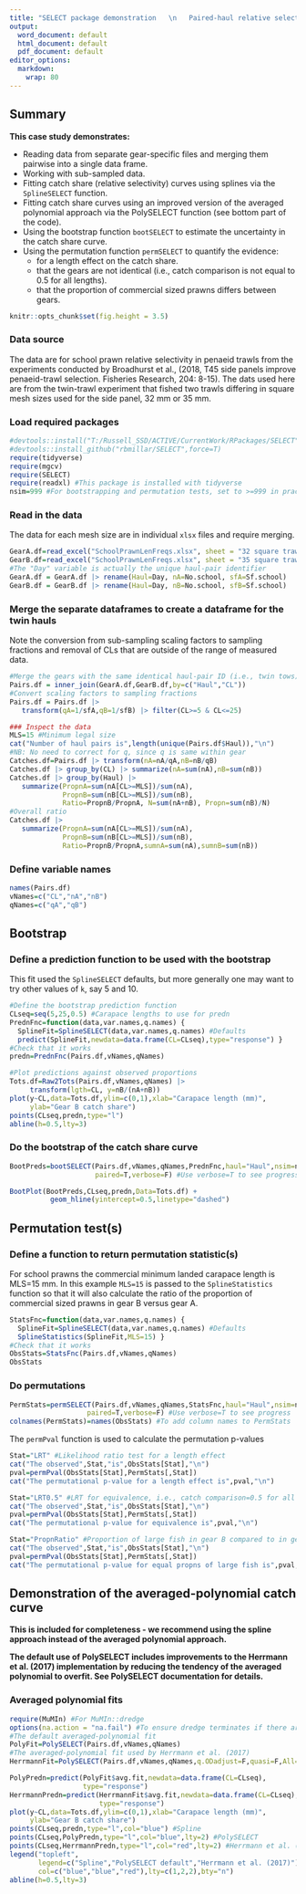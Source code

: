 ```yaml
---
title: "SELECT package demonstration   \n   Paired-haul relative selectivity "
output:
  word_document: default
  html_document: default
  pdf_document: default
editor_options: 
  markdown: 
    wrap: 80
---
```


## Summary

**This case study demonstrates:**

-   Reading data from separate gear-specific files and merging them pairwise
    into a single data frame.
-   Working with sub-sampled data.
-   Fitting catch share (relative selectivity) curves using splines via the
    `SplineSELECT` function.
-   Fitting catch share curves using an improved version of the averaged
    polynomial approach via the PolySELECT function (see bottom part of the
    code).
-   Using the bootstrap function `bootSELECT` to estimate the uncertainty in the
    catch share curve.
-   Using the permutation function `permSELECT` to quantify the evidence:
    -   for a length effect on the catch share.
    -   that the gears are not identical (i.e., catch comparison is not equal to
        0.5 for all lengths).
    -   that the proportion of commercial sized prawns differs between gears.

```r
knitr::opts_chunk$set(fig.height = 3.5)
```

### Data source

The data are for school prawn relative selectivity in penaeid trawls from the
experiments conducted by Broadhurst et al., (2018, T45 side panels improve
penaeid-trawl selection. Fisheries Research, 204: 8-15). The dats used here are
from the twin-trawl experiment that fished two trawls differing in square mesh
sizes used for the side panel, 32 mm or 35 mm.

### Load required packages

```r
#devtools::install("T:/Russell_SSD/ACTIVE/CurrentWork/RPackages/SELECT") 
#devtools::install_github("rbmillar/SELECT",force=T)
require(tidyverse)
require(mgcv)
require(SELECT)
require(readxl) #This package is installed with tidyverse
nsim=999 #For bootstrapping and permutation tests, set to >=999 in practice
```

### Read in the data

The data for each mesh size are in individual `xlsx` files and require merging.

```r
GearA.df=read_excel("SchoolPrawnLenFreqs.xlsx", sheet = "32 square trawl")
GearB.df=read_excel("SchoolPrawnLenFreqs.xlsx", sheet = "35 square trawl")
#The "Day" variable is actually the unique haul-pair identifier
GearA.df = GearA.df |> rename(Haul=Day, nA=No.school, sfA=Sf.school)
GearB.df = GearB.df |> rename(Haul=Day, nB=No.school, sfB=Sf.school)
```

### Merge the separate dataframes to create a dataframe for the twin hauls

Note the conversion from sub-sampling scaling factors to sampling fractions and
removal of CLs that are outside of the range of measured data.

```r
#Merge the gears with the same identical haul-pair ID (i.e., twin tows)
Pairs.df = inner_join(GearA.df,GearB.df,by=c("Haul","CL"))
#Convert scaling factors to sampling fractions
Pairs.df = Pairs.df |>
   transform(qA=1/sfA,qB=1/sfB) |> filter(CL>=5 & CL<=25)
```

```r
### Inspect the data
MLS=15 #Minimum legal size
cat("Number of haul pairs is",length(unique(Pairs.df$Haul)),"\n")
#NB: No need to correct for q, since q is same within gear
Catches.df=Pairs.df |> transform(nA=nA/qA,nB=nB/qB)
Catches.df |> group_by(CL) |> summarize(nA=sum(nA),nB=sum(nB))
Catches.df |> group_by(Haul) |> 
   summarize(PropnA=sum(nA[CL>=MLS])/sum(nA), 
             PropnB=sum(nB[CL>=MLS])/sum(nB),
             Ratio=PropnB/PropnA, N=sum(nA+nB), Propn=sum(nB)/N)
#Overall ratio
Catches.df |> 
   summarize(PropnA=sum(nA[CL>=MLS])/sum(nA), 
             PropnB=sum(nB[CL>=MLS])/sum(nB),
             Ratio=PropnB/PropnA,sumnA=sum(nA),sumnB=sum(nB))
```

### Define variable names

```r
names(Pairs.df)
vNames=c("CL","nA","nB")
qNames=c("qA","qB")
```

## Bootstrap

### Define a prediction function to be used with the bootstrap

This fit used the `SplineSELECT` defaults, but more generally one may want to
try other values of `k`, say 5 and 10.

```r
#Define the bootstrap prediction function
CLseq=seq(5,25,0.5) #Carapace lengths to use for predn
PrednFnc=function(data,var.names,q.names) {
  SplineFit=SplineSELECT(data,var.names,q.names) #Defaults
  predict(SplineFit,newdata=data.frame(CL=CLseq),type="response") }
#Check that it works
predn=PrednFnc(Pairs.df,vNames,qNames)

#Plot predictions against observed proportions
Tots.df=Raw2Tots(Pairs.df,vNames,qNames) |> 
     transform(lgth=CL, y=nB/(nA+nB))
plot(y~CL,data=Tots.df,ylim=c(0,1),xlab="Carapace length (mm)",
     ylab="Gear B catch share")
points(CLseq,predn,type="l")
abline(h=0.5,lty=3)
```

### Do the bootstrap of the catch share curve

```r
BootPreds=bootSELECT(Pairs.df,vNames,qNames,PrednFnc,haul="Haul",nsim=nsim,
                     paired=T,verbose=F) #Use verbose=T to see progress
```

```r
BootPlot(BootPreds,CLseq,predn,Data=Tots.df) +
          geom_hline(yintercept=0.5,linetype="dashed")
```

## Permutation test(s)

### Define a function to return permutation statistic(s)

For school prawns the commercial minimum landed carapace length is MLS=15 mm. 
In this example `MLS=15` is passed to the `SplineStatistics` function so that 
it will also calculate the ratio of
the proportion of commercial sized prawns in gear B versus gear A.

```r
StatsFnc=function(data,var.names,q.names) {
  SplineFit=SplineSELECT(data,var.names,q.names) #Defaults
  SplineStatistics(SplineFit,MLS=15) }
#Check that it works
ObsStats=StatsFnc(Pairs.df,vNames,qNames)
ObsStats
```

### Do permutations

```r
PermStats=permSELECT(Pairs.df,vNames,qNames,StatsFnc,haul="Haul",nsim=nsim,
                   paired=T,verbose=F) #Use verbose=T to see progress
colnames(PermStats)=names(ObsStats) #To add column names to PermStats
```

The `permPval` function is used to calculate the permutation p-values

```r
Stat="LRT" #Likelihood ratio test for a length effect
cat("The observed",Stat,"is",ObsStats[Stat],"\n")
pval=permPval(ObsStats[Stat],PermStats[,Stat])
cat("The permutational p-value for a length effect is",pval,"\n")

Stat="LRT0.5" #LRT for equivalence, i.e., catch comparison=0.5 for all lengths
cat("The observed",Stat,"is",ObsStats[Stat],"\n")
pval=permPval(ObsStats[Stat],PermStats[,Stat])
cat("The permutational p-value for equivalence is",pval,"\n")

Stat="PropnRatio" #Proportion of large fish in gear B compared to in gear A
cat("The observed",Stat,"is",ObsStats[Stat],"\n")
pval=permPval(ObsStats[Stat],PermStats[,Stat])
cat("The permutational p-value for equal propns of large fish is",pval,"\n")
```

## Demonstration of the averaged-polynomial catch curve

**This is included for completeness - we recommend using the spline approach
instead of the averaged polynomial approach.**

**The default use of PolySELECT includes improvements to the Herrmann et al.
(2017) implementation by reducing the tendency of the averaged polynomial to
overfit. See PolySELECT documentation for details.**

### Averaged polynomial fits

```r
require(MuMIn) #For MuMIn::dredge
options(na.action = "na.fail") #To ensure dredge terminates if there are NAs
#The default averaged-polynomial fit
PolyFit=PolySELECT(Pairs.df,vNames,qNames) 
#The averaged-polynomial fit used by Herrmann et al. (2017)
HerrmannFit=PolySELECT(Pairs.df,vNames,qNames,q.ODadjust=F,quasi=F,All=T)
```

```r
PolyPredn=predict(PolyFit$avg.fit,newdata=data.frame(CL=CLseq),
                  type="response")
HerrmannPredn=predict(HerrmannFit$avg.fit,newdata=data.frame(CL=CLseq),
                      type="response")
plot(y~CL,data=Tots.df,ylim=c(0,1),xlab="Carapace length (mm)",
     ylab="Gear B catch share")
points(CLseq,predn,type="l",col="blue") #Spline
points(CLseq,PolyPredn,type="l",col="blue",lty=2) #PolySELECT
points(CLseq,HerrmannPredn,type="l",col="red",lty=2) #Herrmann et al. (2017)
legend("topleft",
       legend=c("Spline","PolySELECT default","Herrmann et al. (2017)"),
       col=c("blue","blue","red"),lty=c(1,2,2),bty="n")
abline(h=0.5,lty=3)

```
